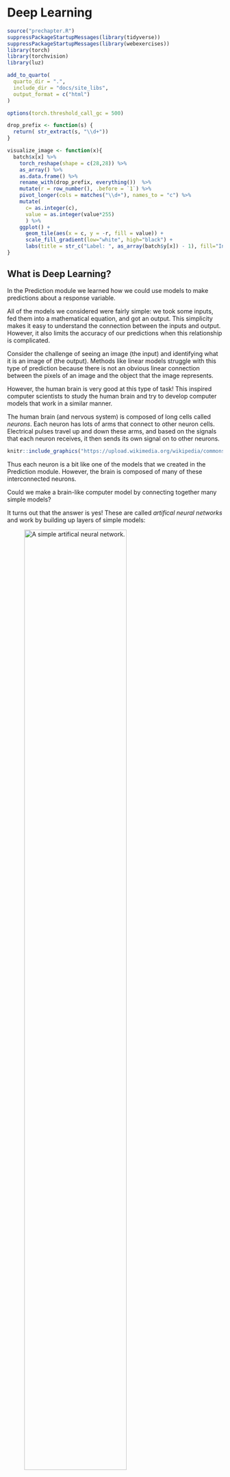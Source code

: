 # Deep Learning {#sec-deep-learning-chapter}

```r
source("prechapter.R")
suppressPackageStartupMessages(library(tidyverse))
suppressPackageStartupMessages(library(webexercises))
library(torch)
library(torchvision)
library(luz)

add_to_quarto(
  quarto_dir = ".",
  include_dir = "docs/site_libs",
  output_format = c("html")
)

options(torch.threshold_call_gc = 500)

drop_prefix <- function(s) {
  return( str_extract(s, "\\d+"))
}

visualize_image <- function(x){
  batch$x[x] %>%
    torch_reshape(shape = c(28,28)) %>%
    as_array() %>%
    as.data.frame() %>%
    rename_with(drop_prefix, everything())  %>%
    mutate(r = row_number(), .before = `1`) %>%
    pivot_longer(cols = matches("\\d+"), names_to = "c") %>%
    mutate(
      c= as.integer(c),
      value = as.integer(value*255)
      ) %>%
    ggplot() +
      geom_tile(aes(x = c, y = -r, fill = value)) +
      scale_fill_gradient(low="white", high="black") +
      labs(title = str_c("Label: ", as_array(batch$y[x]) - 1), fill="Intensity", x = "", y = "")
}
```

## What is Deep Learning?

In the Prediction module we learned how we could use models to make predictions about a response variable.

All of the models we considered were fairly simple: we took some inputs, fed them into a mathematical equation, and got an output. This simplicity makes it easy to understand the connection between the inputs and output. However, it also limits the accuracy of our predictions when this relationship is complicated.

Consider the challenge of seeing an image (the input) and identifying what it is an image of (the output). Methods like linear models struggle with this type of prediction because there is not an obvious linear connection between the pixels of an image and the object that the image represents.

However, the human brain is very good at this type of task! This inspired computer scientists to study the human brain and try to develop computer models that work in a similar manner.

The human brain (and nervous system) is composed of long cells called *neurons*. Each neuron has lots of arms that connect to other neuron cells. Electrical pulses travel up and down these arms, and based on the signals that each neuron receives, it then sends its own signal on to other neurons.

```r
knitr::include_graphics("https://upload.wikimedia.org/wikipedia/commons/thumb/1/10/Blausen_0657_MultipolarNeuron.png/640px-Blausen_0657_MultipolarNeuron.png")
```

Thus each neuron is a bit like one of the models that we created in the Prediction module. However, the brain is composed of many of these interconnected neurons.

Could we make a brain-like computer model by connecting together many simple models?

It turns out that the answer is yes! These are called *artifical neural networks* and work by building up layers of simple models:

![A simple artifical neural network.](https://miro.medium.com/v2/resize:fit:1358/1*Gh5PS4R_A5drl5ebd_gNrg@2x.png){width=75%}

Each of the circles in this picture represents a **node**.

* There are three input nodes (explanatory variables) to this neural network (the yellow circles).

* There are two "hidden layers" (blue and green). Each of the nodes in these layers takes *all* of the nodes in the previous layer as inputs, and then sends its output to *all* of the nodes in the next layer.

* The final layer in this example contains a single node. This node will produce a single prediction (e.g. yes/no, true/false, or a single number).

In subsequent sections we will learn more about all of these pieces, such as:

* What are the input nodes, and how many do we have?
* What are the models at each of nodes in the hidden layers?
* How many output nodes do we need, and what should they output?
* How do we train these networks to make accurate predictions?

## Deep learning in R

We will be using a package called `torch` to create neural networks. `torch` is the R version of a machine learning software library called *PyTorch*, which was originally developed by Facebook for their AI research.

We will also be using two additional packages:

* `torchvision` is an R package that contains helpful code (and datasets) for working with images.

* `luz` is an R package that provides lots of helpful functions to make training `torch` neural networks much easier.




## The MNIST dataset

As an example, we will use the MNIST dataset, which is a famous dataset containing pictures of numbers from 0 to 9, such as this one:

```r
train_ds <- mnist_dataset(
  "images", 
  download = TRUE,
  transform = . %>%
    transform_to_tensor() %>%
    torch_flatten()
  )
train_dl <- dataloader(
  train_ds, 
  batch_size = 32
  )
batch <- train_dl$.iter()$.next()
visualize_image(1)
```

Before we can build our model, we need to understand how data is stored in digital images.

Digital images are composed of small squares called pixels. Each pixel has a single color.

The MNIST images are 28 pixels wide and 28 pixels high. They are *greyscale* images, which means that each pixel has a single color that is somewhere on the spectrum from white to black. There are 256 possible shades on this spectrum, each represented by an integer number from 0 (white) to 255 (black).

For example, this image shows the intensities in each of the pixels of one of the MNIST images:

![A simple artifical neural network.](https://miro.medium.com/v2/resize:fit:629/1*THbDE9VGnlsm2lxnKZug2g.png){width=100%}

Each pixel in our image will be an input to the model. Since there are 28 by 28 pixels in each images, then we will need $28 \times 28 = 512$ input nodes in any artificial neural network that we create.

There are 60,000 training images in the MNIST dataset, and an additional 10,000 test images.

## Data in `torch`

The `torch` package comes with its own concept of a *dataset*, that is different to previous R datasets that we have worked with.

Fortunately the MNIST dataset is already built-in to the `torchvision` package, and so there is a handy function called `mnist_dataset()` that we can use to load it from our computer's hard drive (or download it, if this is the first time running the function):

```r
train_ds <- mnist_dataset(
  "images", 
  download = TRUE,
  transform = . %>%
    transform_to_tensor() %>%
    torch_flatten()
  )
```

If you are looking to modify the `mnist_dataset()` function, then note a few things:

* The first argument, `"images"` is the name of the folder where the data will be stored.
* `download = TRUE` means that the dataset will be downloaded if it can't be found in the *images* folder.
* The `transform` parameter tells `torch` how to load each image. Here we are converting each image to a *tensor* (a 28x28 grid of numbers), and then flattening that grid into one long 1x784 row of numbers. (So that we can treat each image like the row of a dataframe with 784 columns [one column for each pixel]).

The training dataset loaded above contains the 60,000 training images. We can also use the `mnist_dataset()` function to load the 10,000 testing images. Note that everything is the same, except that we have added the `train = FALSE` argument to the function:

```r
test_ds <- mnist_dataset(
  "images",
  download = TRUE,
  train = FALSE,
  transform = . %>%
    transform_to_tensor() %>%
    torch_flatten()
)
```


## `torch` dataloaders

There's an extra step to stetting up our data in `torch` so that it's ready for our model: we need to create *dataloaders*.

Since deep learning datasets are often large, we cannot fit all the data into the computer's memory at once. Instead, `torch` will load the data in *batches*, tune the neural network to that batch, and then repeat on the next batch of data. Loading batches of data is the job of a *dataloader*, which we need to create with the `dataloader()` function:

```r
train_dl <- dataloader(
  train_ds, 
  batch_size = 32,
  shuffle = TRUE
  )
```

Note:
* The first argument is a `torch` dataset - here we are using the training `train_ds` dataset.
* We specify that we want to load the images in batches of 32 images at a time.
* We will also shuffle up the training images when we load them (this will help with training our model in a future step).

## Splitting the dataset for training and validation

```r
train_ds <- dataset_subset(train_ds, indices=1:1024)
valid_ds <- dataset_subset(train_ds, indices=1025:1536)
test_ds <- dataset_subset(test_ds, indices=1:512)
```

Recall <!--from Chapter @sec-prediction-chapter--> that it's a good idea to split our training set into training and validation data, so that we can tune the model's hyperparameters without overfitting to the test dataset.

Instead of cross-validation, we will simply take a fixed subset of the training images to be the validation set, which we can do with the `dataset_subset()` function from the `torch` package. Here we are selecting the last 10000 images to be our validation set:

```r
train_ds <- dataset_subset(train_ds, indices=1:50000)
valid_ds <- dataset_subset(train_ds, indices=50001:60000)
```

<!-- TODO: justify this choice instead of using cross-validation. Maybe add example cross validation code later? -->

Now we need to recreate the training dataloader `train_dl` on the reduced `train_ds` dataset as well as creating a new dataloader for the data in the validation subset:

```r
train_dl <- dataloader(
  train_ds, 
  batch_size = 32,
  shuffle = TRUE
  )

valid_dl <- dataloader(
  valid_ds,
  batch_size = 32
  )
```

Note that we do not need to shuffle the images for the validation set, because we are not using those to train the model (and the order doesn't matter when we are just using images to see how accurate the model is).


## Inspecting the data

One of the tricky parts of creating a deep learning model is making sure that you get the right number of nodes in each layer. Do do that, we need to understand the dimensions of our input data.

The dataloaders will convert batches of 32 images at a time into something called a *tensor*. This is essentially a table of numbers. We can use the following code to see the dimensions of the first batch of training data:

```r
batch <- train_dl$.iter()$.next()
batch[[1]]$size()
```

The tensor is 32 by 784 - in other words, 32 rows (each representing one of the images in the batch) and 784 columns (each representing a pixel in one of those 28x28 images).

## Visualizing an image

It's sometimes helpful to look at a few of the training images to get an idea of the data that they contain. Here we are using a custom function called `visualize_image()` which takes a number from 1-32 (corresponding to one of the images in the batch from the training set), and shows it:

```r
visualize_image(1)
```

## Creating the network

Finally we are ready to define the shape of our network. We know that we need 784 inputs to the model (one for each pixel), and 10 outputs at the end (one for each of the 10 digits we are trying to predict).

To create the model, we use the `nn_module()` function. Here we are creating a model with a single hidden layer of 256 nodes:

```r
net <- nn_module(
  "onelayer",
  initialize = function() {
    self$net <- nn_sequential(
      nn_linear(784,256),
      nn_relu(),
      nn_linear(256,10)
    )
  },
  forward = function(x) {
    self$net(x)
  }
)
```

* The first argument is just a name for the network (this could be any character string).
* The second parameter, `initialize` is passed a new function in which we define the network's layers. The key steps here are inside the `nn_sequential()` function. With the code:

    ```r
    nn_linear(784,256),
    nn_relu(),
    nn_linear(256,10)
    ```
    
    i. we first define the hidden layer of 256 nodes (each of which gets 784 inputs) with the `nn_linear()` function,
    
    ii. we then use a function `nn_relu()` which is called an activation function (we should put an activation function after every hidden layer),
    
    iii. and finally the last nn_linear() layer creates the 10 output nodes (each of which takes as input the 256 outputs of the previous hidden layer).
    
What's going on with these "linear" nodes and the "activation function"?

Fundamentally, each node in the hidden layer just contains a linear model (i.e. a linear combination of all its inputs)! However, the relationship between image pixel intensities and the digits 0-9 is non-linear. Therefore we convert each node's linear output into a non-linear output. 

We did something very similar with logistic regression (where we used the sigmoid function to convert from a linear output to a response between 0 and 1). Here we are using a function called a "Rectified Linear Activation function" or *relu* for short. You don't need to understand the details of the relu activation for this module, but there are many good tutorial or videos about it on the internet if you want to learn more (such as [this article](https://builtin.com/machine-learning/relu-activation-function)).

## Set-up the model

Next we can use the `setup()` function from the `luz` package to define how we wish to train this model. Note that we pipe in the `net` that we created in the previous section.

```r
model <- net %>%
  setup(
    loss = nn_cross_entropy_loss(), 
    optimizer = optim_adam, 
    metrics = list(
      luz_metric_accuracy()
    )
  )
```

* `loss` defines how we wish to measure the model's error (how wrong it's predictions are). This is the score that we will attempt to reduce as we train the model on batches of 32 images at a time.

* `optimizer` sets the algorithm to train the neural network on each batch. We are using an optimizer called the *Adam optimizer* which generally works well for most neural networks.

* `metrics` defines any additional scores that we wish to calculate during the training process - here we are telling R to report the accuracy as well.

## Training the model

At last we are ready to train the model!

We can use the `fit()` function (also from the `luz` package) to quickly define the training process to run:

```r
fitted <- model %>% 
  fit(
    train_dl, 
    epochs = 10,
    valid_data = valid_dl,
    verbose = TRUE
    )
```

```r
fitted <- model %>% 
  fit(
    train_dl, 
    epochs = 10,
    # valid_data = valid_dl,
    verbose = TRUE
    )
```


* The first two arguments are (1) the `model` that we created from the `setup()` function, and (2) the training dataloader `train_dl` to generate batches of 32 training images.

* Then we specify that we want to run the model for 10 *epochs*. An epoch is one training cycle over all of the training images. Since we are training the model by incrementally improving it on all of the images, we will want to go over the entire dataset multiple times to keep improving the model.

<!-- Might want to earlier mention the idea of gradient descent vs exact solutions for model training. -->

* We also specify a validation dataset here, by passing the `valid_dl` dataloader to the `valid_data` parameter.

* Finally, `verbose = TRUE` means that the function will print out the results of the training as it goes (when you run the function, you should see these either below the code chunk or in the Console).

## Assess the training history

We can use the `plot()` function on the output of the `fit()` function to create a *ggplot2* graph showing how the loss and the accuracy change over the epochs that we trained the model for:

```r
plot(fitted)
```



## Testing

Our last step is to test our best model on the test set.

First we need to write a new dataloader for the test data (which we will do in the same way as we created the validation dataloader):

```r
test_dl <- dataloader(
  test_ds, 
  batch_size = 32
  )
```

Then we can use the `evaluate()` function to calculate the loss and accuracy on that test data:

```r
evaluate(fitted, test_dl)
```

<!-- Memory and GPU -->

<!-- ```{r} -->
<!-- gc() -->
<!-- ``` -->
